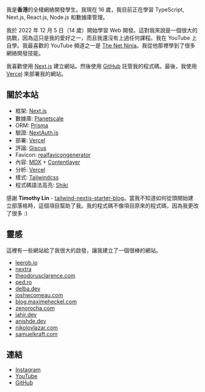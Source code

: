 我是**香港**的全棧網絡開發學生。我現在 16 歲，我目前正在學習 TypeScript, Next.js, React.js, Node.js 和數據庫管理。

我於 2022 年 12 月 5 日（14 歲）開始學習 Web 開發。這對我來說是一個很大的挑戰，因為這只是我的愛好之一，而且我還沒有上過任何課程。我在 YouTube 上自學。我最喜歡的 YouTube 頻道之一是 [The Net Ninja](https://www.youtube.com/@NetNinja)。我從他那裡學到了很多網絡開發技能。

我喜歡使用 [Next.js](https://nextjs.org/) 建立網站。然後使用 [GitHub](https://github.com) 託管我的程式碼。最後，我使用 [Vercel](https://vercel.com) 來部署我的網站。

## 關於本站

- 框架: [Next.js](https://nextjs.org/)
- 數據庫: [Planetscale](https://planetscale.com/)
- ORM: [Prisma](https://prisma.io/)
- 驗證: [NextAuth.js](https://next-auth.js.org/)
- 部署: [Vercel](https://vercel.com)
- 評論: [Giscus](https://giscus.app/)
- Favicon: [realfavicongenerator](https://realfavicongenerator.net/)
- 內容: [MDX](https://mdxjs.com/) + [Contentlayer](https://www.contentlayer.dev/)
- 分析: [Vercel](https://vercel.com/)
- 樣式: [Tailwindcss](https://tailwindcss.com)
- 程式碼語法高亮: [Shiki](https://github.com/shikijs/shiki)

感謝 **Timothy Lin** - [tailwind-nextjs-starter-blog](https://github.com/timlrx/tailwind-nextjs-starter-blog)。當我不知道如何從頭開始建立部落格時，這個項目幫助了我。我的程式碼不像項目原來的程式碼，因為我更改了很多 :)

## 靈感

這裡有一些網站給了我很大的啟發，讓我建立了一個很棒的網站。

- [leerob.io](https://leerob.io/)
- [nextra](https://nextra.site/)
- [theodorusclarence.com](https://theodorusclarence.com/)
- [ped.ro](https://ped.ro/)
- [delba.dev](https://delba.dev/)
- [joshwcomeau.com](https://www.joshwcomeau.com/)
- [blog.maximeheckel.com](https://blog.maximeheckel.com/)
- [zenorocha.com](https://zenorocha.com/)
- [jahir.dev](https://jahir.dev/)
- [anishde.dev](https://anishde.dev/)
- [nikolovlazar.com](https://nikolovlazar.com/)
- [samuelkraft.com](https://samuelkraft.com/)

## 連結

- [Instagram](https://instagram.com/tszhong0411)
- [YouTube](https://youtube.com/@tszhong0411)
- [GitHub](https://github.com/tszhong0411)
